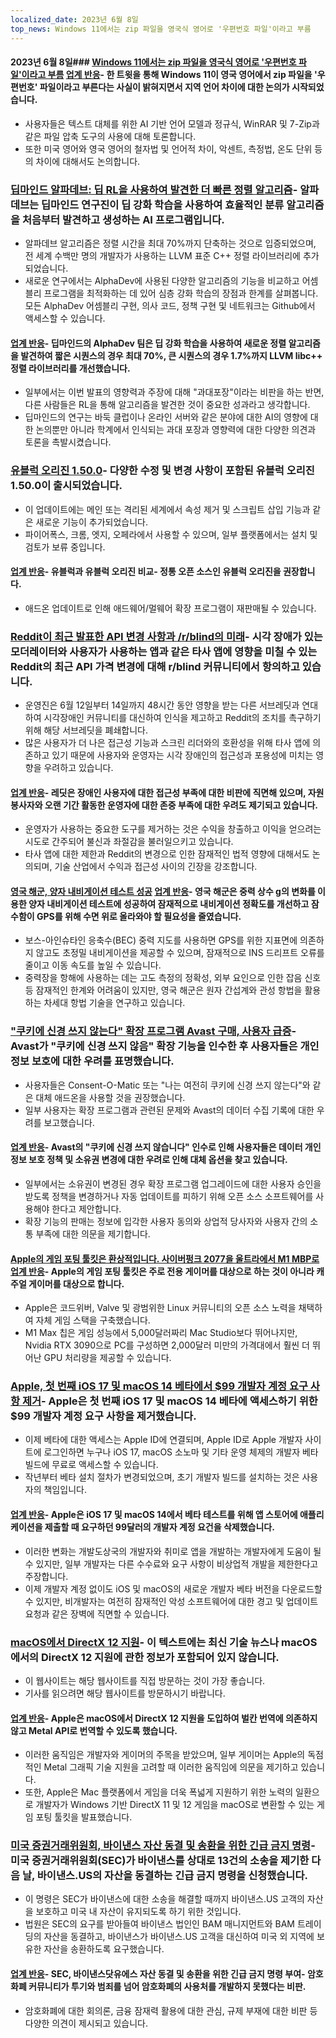 ```yaml
---
localized_date: 2023년 6월 8일
top_news: Windows 11에서는 zip 파일을 영국식 영어로 '우편번호 파일'이라고 부름
---
```




<CallToAction />

<Steps>

#### 2023년 6월 8일### [Windows 11에서는 zip 파일을 영국식 영어로 '우편번호 파일'이라고 부름](https://twitter.com/JymFox/status/1665799627377975300) [업계 반응](http://news.ycombinator.com/item?id=36231313)- 한 트윗을 통해 Windows 11이 영국 영어에서 zip 파일을 '우편번호' 파일이라고 부른다는 사실이 밝혀지면서 지역 언어 차이에 대한 논의가 시작되었습니다.

- 사용자들은 텍스트 대체를 위한 AI 기반 언어 모델과 정규식, WinRAR 및 7-Zip과 같은 파일 압축 도구의 사용에 대해 토론합니다.
- 또한 미국 영어와 영국 영어의 철자법 및 언어적 차이, 악센트, 측정법, 온도 단위 등의 차이에 대해서도 논의합니다.

### [딥마인드 알파데브: 딥 RL을 사용하여 발견한 더 빠른 정렬 알고리즘](https://www.nature.com/articles/s41586-023-06004-9)- 알파데브는 딥마인드 연구진이 딥 강화 학습을 사용하여 효율적인 분류 알고리즘을 처음부터 발견하고 생성하는 AI 프로그램입니다.

- 알파데브 알고리즘은 정렬 시간을 최대 70%까지 단축하는 것으로 입증되었으며, 전 세계 수백만 명의 개발자가 사용하는 LLVM 표준 C++ 정렬 라이브러리에 추가되었습니다.
- 새로운 연구에서는 AlphaDev에 사용된 다양한 알고리즘의 기능을 비교하고 어셈블리 프로그램을 최적화하는 데 있어 심층 강화 학습의 장점과 한계를 살펴봅니다. 모든 AlphaDev 어셈블리 구현, 의사 코드, 정책 구현 및 네트워크는 Github에서 액세스할 수 있습니다.

#### [업계 반응](http://news.ycombinator.com/item?id=36228125)- 딥마인드의 AlphaDev 팀은 딥 강화 학습을 사용하여 새로운 정렬 알고리즘을 발견하여 짧은 시퀀스의 경우 최대 70%, 큰 시퀀스의 경우 1.7%까지 LLVM libc++ 정렬 라이브러리를 개선했습니다.

- 일부에서는 이번 발표의 영향력과 주장에 대해 "과대포장"이라는 비판을 하는 반면, 다른 사람들은 RL을 통해 알고리즘을 발견한 것이 중요한 성과라고 생각합니다.
- 딥마인드의 연구는 바둑 클럽이나 온라인 서버와 같은 분야에 대한 AI의 영향에 대한 논의뿐만 아니라 학계에서 인식되는 과대 포장과 영향력에 대한 다양한 의견과 토론을 촉발시켰습니다.

### [유블럭 오리진 1.50.0](https://github.com/gorhill/uBlock/releases/tag/1.50.0)- 다양한 수정 및 변경 사항이 포함된 유블럭 오리진 1.50.0이 출시되었습니다.

- 이 업데이트에는 메인 또는 격리된 세계에서 속성 제거 및 스크립트 삽입 기능과 같은 새로운 기능이 추가되었습니다.
- 파이어폭스, 크롬, 엣지, 오페라에서 사용할 수 있으며, 일부 플랫폼에서는 설치 및 검토가 보류 중입니다.

#### [업계 반응](http://news.ycombinator.com/item?id=36227411)- 유블럭과 유블럭 오리진 비교- 정통 오픈 소스인 유블럭 오리진을 권장합니다.

- 애드온 업데이트로 인해 애드웨어/멀웨어 확장 프로그램이 재판매될 수 있습니다.

### [Reddit이 최근 발표한 API 변경 사항과 /r/blind의 미래](https://old.reddit.com/r/Blind/comments/13zr8h2/reddits_recently_announced_api_changes_and_the/)- 시각 장애가 있는 모더레이터와 사용자가 사용하는 앱과 같은 타사 앱에 영향을 미칠 수 있는 Reddit의 최근 API 가격 변경에 대해 r/blind 커뮤니티에서 항의하고 있습니다.

- 운영진은 6월 12일부터 14일까지 48시간 동안 영향을 받는 다른 서브레딧과 연대하여 시각장애인 커뮤니티를 대신하여 인식을 제고하고 Reddit의 조치를 촉구하기 위해 해당 서브레딧을 폐쇄합니다.
- 많은 사용자가 더 나은 접근성 기능과 스크린 리더와의 호환성을 위해 타사 앱에 의존하고 있기 때문에 사용자와 운영자는 시각 장애인의 접근성과 포용성에 미치는 영향을 우려하고 있습니다.

#### [업계 반응](http://news.ycombinator.com/item?id=36231016)- 레딧은 장애인 사용자에 대한 접근성 부족에 대한 비판에 직면해 있으며, 자원 봉사자와 오랜 기간 활동한 운영자에 대한 존중 부족에 대한 우려도 제기되고 있습니다.

- 운영자가 사용하는 중요한 도구를 제거하는 것은 수익을 창출하고 이익을 얻으려는 시도로 간주되어 불신과 좌절감을 불러일으키고 있습니다.
- 타사 앱에 대한 제한과 Reddit의 변경으로 인한 잠재적인 법적 영향에 대해서도 논의되며, 기술 산업에서 수익과 접근성 사이의 긴장을 강조합니다.

#### [영국 해군, 양자 내비게이션 테스트 성공](https://thequantuminsider.com/2023/06/06/royal-navy-says-quantum-navigation-test-a-success/) [업계 반응](http://news.ycombinator.com/item?id=36222625)- 영국 해군은 중력 상수 g의 변화를 이용한 양자 내비게이션 테스트에 성공하여 잠재적으로 내비게이션 정확도를 개선하고 잠수함이 GPS를 위해 수면 위로 올라와야 할 필요성을 줄였습니다.

- 보스-아인슈타인 응축수(BEC) 중력 지도를 사용하면 GPS를 위한 지표면에 의존하지 않고도 초정밀 내비게이션을 제공할 수 있으며, 잠재적으로 INS 드리프트 오류를 줄이고 이동 속도를 높일 수 있습니다.
- 중력장을 항해에 사용하는 데는 고도 측정의 정확성, 외부 요인으로 인한 잡음 신호 등 잠재적인 한계와 어려움이 있지만, 영국 해군은 원자 간섭계와 관성 항법을 활용하는 차세대 항법 기술을 연구하고 있습니다.

### ["쿠키에 신경 쓰지 않는다" 확장 프로그램 Avast 구매, 사용자 급증](https://addons.mozilla.org/en-US/firefox/addon/i-dont-care-about-cookies/reviews/?score=1&utm_content=addons-manager-reviews-link&utm_medium=firefox-browser&utm_source=firefox-browser)- Avast가 "쿠키에 신경 쓰지 않음" 확장 기능을 인수한 후 사용자들은 개인 정보 보호에 대한 우려를 표명했습니다.

- 사용자들은 Consent-O-Matic 또는 "나는 여전히 쿠키에 신경 쓰지 않는다"와 같은 대체 애드온을 사용할 것을 권장했습니다.
- 일부 사용자는 확장 프로그램과 관련된 문제와 Avast의 데이터 수집 기록에 대한 우려를 보고했습니다.

#### [업계 반응](http://news.ycombinator.com/item?id=36233068)- Avast의 "쿠키에 신경 쓰지 않습니다" 인수로 인해 사용자들은 데이터 개인 정보 보호 정책 및 소유권 변경에 대한 우려로 인해 대체 옵션을 찾고 있습니다.

- 일부에서는 소유권이 변경된 경우 확장 프로그램 업그레이드에 대한 사용자 승인을 받도록 정책을 변경하거나 자동 업데이트를 피하기 위해 오픈 소스 소프트웨어를 사용해야 한다고 제안합니다.
- 확장 기능의 판매는 정보에 입각한 사용자 동의와 상업적 당사자와 사용자 간의 소통 부족에 대한 의문을 제기합니다.

#### [Apple의 게임 포팅 툴킷은 환상적입니다. 사이버펑크 2077을 울트라에서 M1 MBP로](https://twitter.com/isaacmarovitz/status/1666209780031971341) [업계 반응](http://news.ycombinator.com/item?id=36223927)- Apple의 게임 포팅 툴킷은 주로 전용 게이머를 대상으로 하는 것이 아니라 캐주얼 게이머를 대상으로 합니다.

- Apple은 코드위버, Valve 및 광범위한 Linux 커뮤니티의 오픈 소스 노력을 채택하여 자체 게임 스택을 구축했습니다.
- M1 Max 칩은 게임 성능에서 5,000달러짜리 Mac Studio보다 뛰어나지만, Nvidia RTX 3090으로 PC를 구성하면 2,000달러 미만의 가격대에서 훨씬 더 뛰어난 GPU 처리량을 제공할 수 있습니다.

### [Apple, 첫 번째 iOS 17 및 macOS 14 베타에서 $99 개발자 계정 요구 사항 제거](https://arstechnica.com/gadgets/2023/06/how-to-install-ios-17-and-macos-14-developer-betas-now-that-anyone-can-do-it/)- Apple은 첫 번째 iOS 17 및 macOS 14 베타에 액세스하기 위한 $99 개발자 계정 요구 사항을 제거했습니다.

- 이제 베타에 대한 액세스는 Apple ID에 연결되며, Apple ID로 Apple 개발자 사이트에 로그인하면 누구나 iOS 17, macOS 소노마 및 기타 운영 체제의 개발자 베타 빌드에 무료로 액세스할 수 있습니다.
- 작년부터 베타 설치 절차가 변경되었으며, 초기 개발자 빌드를 설치하는 것은 사용자의 책임입니다.

#### [업계 반응](http://news.ycombinator.com/item?id=36230839)- Apple은 iOS 17 및 macOS 14에서 베타 테스트를 위해 앱 스토어에 애플리케이션을 제출할 때 요구하던 99달러의 개발자 계정 요건을 삭제했습니다.

- 이러한 변화는 개발도상국의 개발자와 취미로 앱을 개발하는 개발자에게 도움이 될 수 있지만, 일부 개발자는 다른 수수료와 요구 사항이 비상업적 개발을 제한한다고 주장합니다.
- 이제 개발자 계정 없이도 iOS 및 macOS의 새로운 개발자 베타 버전을 다운로드할 수 있지만, 비개발자는 여전히 잠재적인 악성 소프트웨어에 대한 경고 및 업데이트 요청과 같은 장벽에 직면할 수 있습니다.

### [macOS에서 DirectX 12 지원](https://twitter.com/andytizer/status/1666131239575728130)- 이 텍스트에는 최신 기술 뉴스나 macOS에서의 DirectX 12 지원에 관한 정보가 포함되어 있지 않습니다.

- 이 웹사이트는 해당 웹사이트를 직접 방문하는 것이 가장 좋습니다.
- 기사를 읽으려면 해당 웹사이트를 방문하시기 바랍니다.

#### [업계 반응](http://news.ycombinator.com/item?id=36222266)- Apple은 macOS에서 DirectX 12 지원을 도입하여 벌칸 번역에 의존하지 않고 Metal API로 번역할 수 있도록 했습니다.

- 이러한 움직임은 개발자와 게이머의 주목을 받았으며, 일부 게이머는 Apple의 독점적인 Metal 그래픽 기술 지원을 고려할 때 이러한 움직임에 의문을 제기하고 있습니다.
- 또한, Apple은 Mac 플랫폼에서 게임을 더욱 폭넓게 지원하기 위한 노력의 일환으로 개발자가 Windows 기반 DirectX 11 및 12 게임을 macOS로 변환할 수 있는 게임 포팅 툴킷을 발표했습니다.

### [미국 증권거래위원회, 바이낸스 자산 동결 및 송환을 위한 긴급 금지 명령](https://www.kitco.com/news/2023-06-07/SEC-granted-emergency-restraining-order-to-freeze-repatriate-Binance-US-assets.html)- 미국 증권거래위원회(SEC)가 바이낸스를 상대로 13건의 소송을 제기한 다음 날, 바이낸스.US의 자산을 동결하는 긴급 금지 명령을 신청했습니다.

- 이 명령은 SEC가 바이낸스에 대한 소송을 해결할 때까지 바이낸스.US 고객의 자산을 보호하고 미국 내 자산이 유지되도록 하기 위한 것입니다.
- 법원은 SEC의 요구를 받아들여 바이낸스 법인인 BAM 매니지먼트와 BAM 트레이딩의 자산을 동결하고, 바이낸스가 바이낸스.US 고객을 대신하여 미국 외 지역에 보유한 자산을 송환하도록 요구했습니다.

#### [업계 반응](http://news.ycombinator.com/item?id=36235143)- SEC, 바이낸스닷유에스 자산 동결 및 송환을 위한 긴급 금지 명령 부여- 암호화폐 커뮤니티가 투기와 범죄를 넘어 암호화폐의 사용처를 개발하지 못했다는 비판.

- 암호화폐에 대한 회의론, 금융 잠재력 활용에 대한 관심, 규제 부재에 대한 비판 등 다양한 의견이 제시되고 있습니다.

</Steps>
